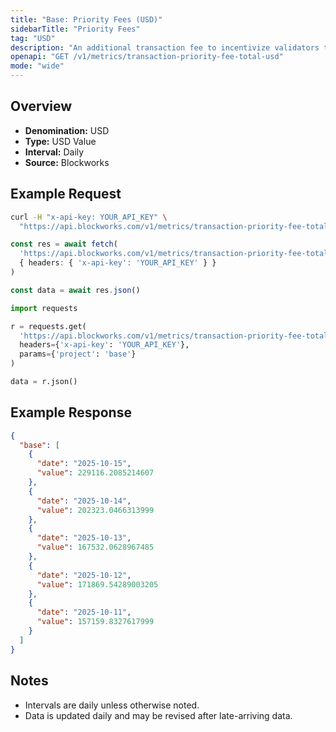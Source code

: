 ```yaml
---
title: "Base: Priority Fees (USD)"
sidebarTitle: "Priority Fees"
tag: "USD"
description: "An additional transaction fee to incentivize validators to prioritize and execute transactions."
openapi: "GET /v1/metrics/transaction-priority-fee-total-usd"
mode: "wide"
---
```


## Overview

- **Denomination:** USD
- **Type:** USD Value
- **Interval:** Daily
- **Source:** Blockworks

## Example Request

<CodeGroup>

```bash cURL
curl -H "x-api-key: YOUR_API_KEY" \
  "https://api.blockworks.com/v1/metrics/transaction-priority-fee-total-usd?project=base"
```

```typescript TypeScript
const res = await fetch(
  'https://api.blockworks.com/v1/metrics/transaction-priority-fee-total-usd?project=base',
  { headers: { 'x-api-key': 'YOUR_API_KEY' } }
)

const data = await res.json()
```

```python Python
import requests

r = requests.get(
  'https://api.blockworks.com/v1/metrics/transaction-priority-fee-total-usd',
  headers={'x-api-key': 'YOUR_API_KEY'},
  params={'project': 'base'}
)

data = r.json()
```

</CodeGroup>

## Example Response

```json
{
  "base": [
    {
      "date": "2025-10-15",
      "value": 229116.2085214607
    },
    {
      "date": "2025-10-14",
      "value": 202323.0466313999
    },
    {
      "date": "2025-10-13",
      "value": 167532.0628967485
    },
    {
      "date": "2025-10-12",
      "value": 171869.54289003205
    },
    {
      "date": "2025-10-11",
      "value": 157159.8327617999
    }
  ]
}
```

## Notes
- Intervals are daily unless otherwise noted.
- Data is updated daily and may be revised after late-arriving data.